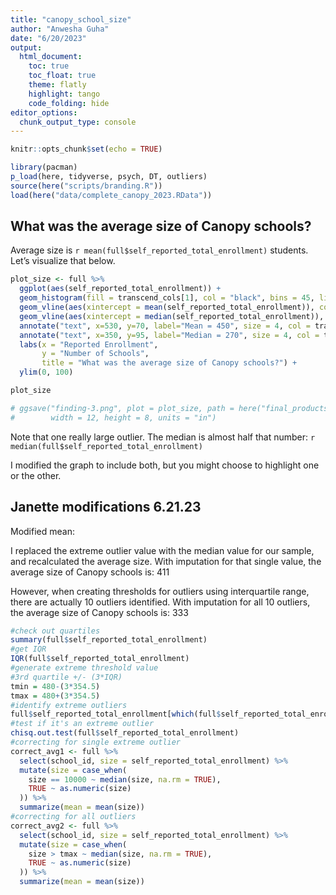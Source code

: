 ```yaml
---
title: "canopy_school_size"
author: "Anwesha Guha"
date: "6/20/2023"
output: 
  html_document:
    toc: true
    toc_float: true
    theme: flatly
    highlight: tango
    code_folding: hide
editor_options: 
  chunk_output_type: console
---
```


```r
knitr::opts_chunk$set(echo = TRUE)
```

```r
library(pacman)
p_load(here, tidyverse, psych, DT, outliers)
source(here("scripts/branding.R"))
load(here("data/complete_canopy_2023.RData"))
```

## What was the average size of Canopy schools?

Average size is `r mean(full$self_reported_total_enrollment)` students. Let's visualize that below.

```r
plot_size <- full %>% 
  ggplot(aes(self_reported_total_enrollment)) +
  geom_histogram(fill = transcend_cols[1], col = "black", bins = 45, linewidth = .2) +
  geom_vline(aes(xintercept = mean(self_reported_total_enrollment)), col = transcend_cols[3]) +
  geom_vline(aes(xintercept = median(self_reported_total_enrollment)), col = transcend_cols[3]) +  
  annotate("text", x=530, y=70, label="Mean = 450", size = 4, col = transcend_cols[3], angle = 270) +
  annotate("text", x=350, y=95, label="Median = 270", size = 4, col = transcend_cols[3], angle = 270) +
  labs(x = "Reported Enrollment",
       y = "Number of Schools", 
       title = "What was the average size of Canopy schools?") +
  ylim(0, 100)

plot_size

# ggsave("finding-3.png", plot = plot_size, path = here("final_products", "draft-findings"),
#        width = 12, height = 8, units = "in")
```

Note that one really large outlier. The median is almost half that number: `r median(full$self_reported_total_enrollment)`

I modified the graph to include both, but you might choose to highlight one or the other.

## Janette modifications 6.21.23
Modified mean:

I replaced the extreme outlier value with the median value for our sample, and recalculated the average size. With imputation for that single value, the average size of Canopy schools is: 411

However, when creating thresholds for outliers using interquartile range, there are actually 10 outliers identified. With imputation for all 10 outliers, the average size of Canopy schools is: 333

```r
#check out quartiles
summary(full$self_reported_total_enrollment)
#get IQR
IQR(full$self_reported_total_enrollment)
#generate extreme threshold value 
#3rd quartile +/- (3*IQR)
tmin = 480-(3*354.5)
tmax = 480+(3*354.5)
#identify extreme outliers
full$self_reported_total_enrollment[which(full$self_reported_total_enrollment < tmin | full$self_reported_total_enrollment > tmax)]
#test if it's an extreme outlier
chisq.out.test(full$self_reported_total_enrollment)
#correcting for single extreme outlier
correct_avg1 <- full %>% 
  select(school_id, size = self_reported_total_enrollment) %>% 
  mutate(size = case_when(
    size == 10000 ~ median(size, na.rm = TRUE),
    TRUE ~ as.numeric(size)
  )) %>% 
  summarize(mean = mean(size))
#correcting for all outliers
correct_avg2 <- full %>% 
  select(school_id, size = self_reported_total_enrollment) %>% 
  mutate(size = case_when(
    size > tmax ~ median(size, na.rm = TRUE),
    TRUE ~ as.numeric(size)  
  )) %>% 
  summarize(mean = mean(size))
```

